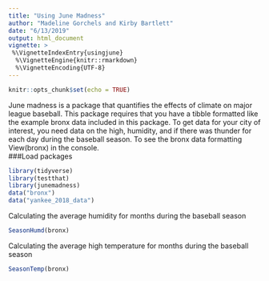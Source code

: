 ```yaml
---
title: "Using June Madness"
author: "Madeline Gorchels and Kirby Bartlett"
date: "6/13/2019"
output: html_document
vignette: >
 %\VignetteIndexEntry{usingjune}
  %\VignetteEngine{knitr::rmarkdown}
  %\VignetteEncoding{UTF-8}
---
```


```r
knitr::opts_chunk$set(echo = TRUE)
```

June madness is a package that quantifies the effects of climate on major league baseball. This package requires that you have a tibble formatted like the example bronx data included in this package. To get data for your city of interest, you need data on the high, humidity, and if there was thunder for each day during the baseball season. To see the bronx data formatting View(bronx) in the console.  
###Load packages
```r
library(tidyverse)
library(testthat)
library(junemadness)
data("bronx")
data("yankee_2018_data")
```


Calculating the average humidity for months during the baseball season
```r
SeasonHumd(bronx)
```

Calculating the average high temperature for months during the baseball season

```r
SeasonTemp(bronx)
```
```r

```

